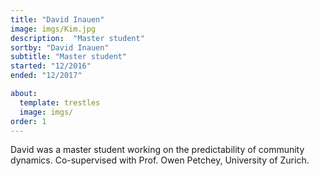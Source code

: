 ```yaml
---
title: "David Inauen"
image: imgs/Kim.jpg
description:  "Master student"
sortby: "David Inauen"
subtitle: "Master student"
started: "12/2016"
ended: "12/2017"

about:
  template: trestles
  image: imgs/
order: 1
---
```


David was a master student working on the predictability of community dynamics. Co-supervised with Prof. Owen Petchey, University of Zurich.